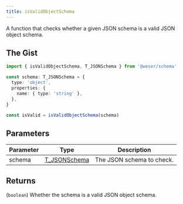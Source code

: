 ```yaml
---
title: isValidObjectSchema
---
```


A function that checks whether a given JSON schema is a valid JSON object schema.

## The Gist

```ts
import { isValidObjectSchema, T_JSONSchema } from '@weser/schema'

const schema: T_JSONSchema = {
  type: 'object',
  properties: {
    name: { type: 'string' },
  },
}

const isValid = isValidObjectSchema(schema)
```

## Parameters

| Parameter | Type                                           | Description               |
| --------- | ---------------------------------------------- | ------------------------- |
| schema    | [T_JSONSchema](/schema/api/types/T_JSONSchema) | The JSON schema to check. |

## Returns

(`boolean`) Whether the schema is a valid JSON object schema.
